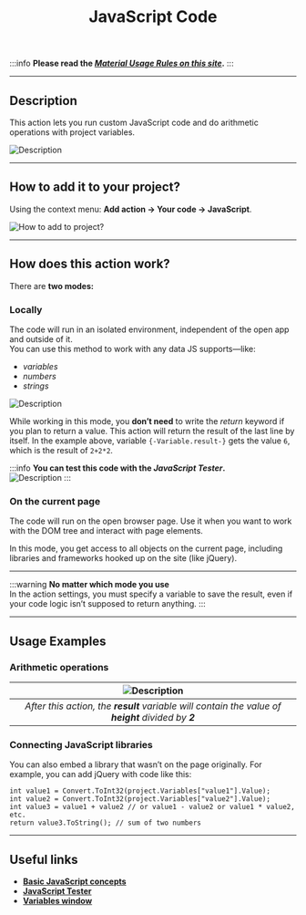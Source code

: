 ﻿---
sidebar_position: 2
title: JavaScript Code
description: Working with JavaScript in ZennoDroid.
---  
:::info **Please read the [*Material Usage Rules on this site*](../../Disclaimer).**
::: 
_______________________________________________   
## Description  
This action lets you run custom JavaScript code and do arithmetic operations with project variables.

![Description](./assets/JS/JS_pic1.png)  

_______________________________________________ 
## How to add it to your project?  
Using the context menu: **Add action → Your code → JavaScript**.

![How to add to project?](./assets/JS/JS_pic2.png)  
_______________________________________________
## How does this action work?  
There are **two modes:**

### Locally  
The code will run in an isolated environment, independent of the open app and outside of it.  
You can use this method to work with any data JS supports—like:  
- *variables*  
- *numbers*  
- *strings*

![Description](./assets/JS/JS_pic3.png) 

While working in this mode, you **don’t need** to write the *return* keyword if you plan to return a value. This action will return the result of the last line by itself.
In the example above, variable `{-Variable.result-}` gets the value `6`, which is the result of `2+2*2`.

:::info **You can test this code with the *JavaScript Tester*.**  
![Description](./assets/JS/JS_pic4.png)
:::

### On the current page  
The code will run on the open browser page. Use it when you want to work with the DOM tree and interact with page elements.

In this mode, you get access to all objects on the current page, including libraries and frameworks hooked up on the site (like jQuery).

_______________________________________________  
:::warning **No matter which mode you use**  
In the action settings, you must specify a variable to save the result, even if your code logic isn’t supposed to return anything.
:::  
_______________________________________________  

## Usage Examples  
### Arithmetic operations  
| ![Description](./assets/JS/JS_pic5.png)  |
|:--:|
| *After this action, the **result** variable will contain the value of **height** divided by **2*** |  

### Connecting JavaScript libraries  
You can also embed a library that wasn’t on the page originally. For example, you can add jQuery with code like this:

```JS  
int value1 = Convert.ToInt32(project.Variables["value1"].Value);
int value2 = Convert.ToInt32(project.Variables["value2"].Value);
int value3 = value1 + value2 // or value1 - value2 or value1 * value2, etc.
return value3.ToString(); // sum of two numbers  
```  
_______________________________________________
## Useful links  
- [**Basic JavaScript concepts**](https://medium.com/@stasonmars/%D0%BE%D1%81%D0%BD%D0%BE%D0%B2%D1%8B-%D0%BE%D1%81%D0%BD%D0%BE%D0%B2-%D0%B2-javascript-%D0%B4%D0%BB%D1%8F-%D1%82%D0%BE%D0%B3%D0%BE-%D1%87%D1%82%D0%BE%D0%B1%D1%8B-%D0%B8%D0%B4%D1%82%D0%B8-%D0%B4%D0%B0%D0%BB%D1%8C%D1%88%D0%B5-a5beae5dc9e4)
- [**JavaScript Tester**](../../Tools/Java_Tester)  
- [**Variables window**](../../pm/Interface/Variables)